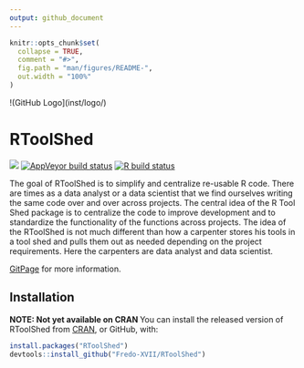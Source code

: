 ```yaml
---
output: github_document
---
```


<!-- README.md is generated from README.Rmd. Please edit that file -->

```r
knitr::opts_chunk$set(
  collapse = TRUE,
  comment = "#>",
  fig.path = "man/figures/README-",
  out.width = "100%"
)
```
!(GitHub Logo](inst/logo/)

# RToolShed
<!-- badges: start -->
![](https://travis-ci.org/Fredo-XVII/RToolShed.svg?branch=master)
[![AppVeyor build status](https://ci.appveyor.com/api/projects/status/github/Fredo-XVII/RToolShed?branch=master&svg=true)](https://ci.appveyor.com/project/Fredo-XVII/RToolShed)
[![R build status](https://github.com/Fredo-XVII/RToolShed/workflows/R-CMD-check/badge.svg)](https://github.com/Fredo-XVII/RToolShed/actions)
<!-- badges: end -->

The goal of RToolShed is to simplify and centralize re-usable R code.  There are times as a data analyst or a data scientist that we find ourselves writing the same code over and over across projects.  The central idea of the R Tool Shed package is to centralize the code to improve development and to standardize the functionality of the functions across projects. The idea of the RToolShed is not much different than how a carpenter stores his tools in a tool shed and pulls them out as needed depending on the project requirements.  Here the carpenters are data analyst and data scientist.

[GitPage](https://fredo-xvii.github.io/RToolShed/) for more information.

## Installation

**NOTE: Not yet available on CRAN ** You can install the released version of RToolShed from [CRAN](https://CRAN.R-project.org), or GitHub, with:

``` r
install.packages("RToolShed")
devtools::install_github("Fredo-XVII/RToolShed")
```
